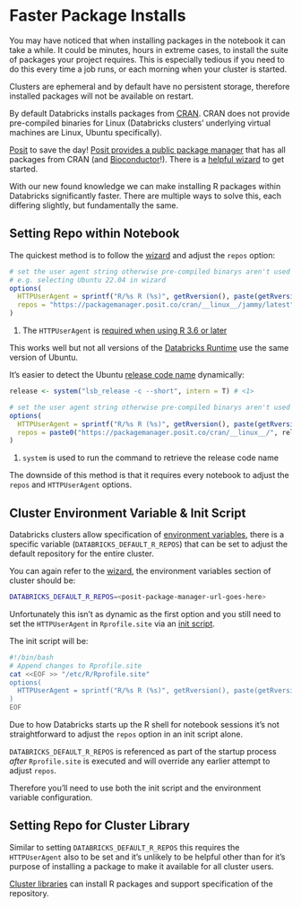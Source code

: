 # Faster Package Installs

You may have noticed that when installing packages in the notebook it can take a while. It could be minutes, hours in extreme cases, to install the suite of packages your project requires. This is especially tedious if you need to do this every time a job runs, or each morning when your cluster is started.

Clusters are ephemeral and by default have no persistent storage, therefore installed packages will not be available on restart.

By default Databricks installs packages from [CRAN](https://cran.r-project.org/). CRAN does not provide pre-compiled binaries for Linux (Databricks clusters' underlying virtual machines are Linux, Ubuntu specifically).

[Posit](https://posit.co/) to save the day! [Posit provides a public package manager](https://packagemanager.posit.co/) that has all packages from CRAN (and [Bioconductor](https://www.bioconductor.org/)!). There is a [helpful wizard](https://packagemanager.posit.co/client/#/repos/cran/setup?r_environment=other) to get started.

With our new found knowledge we can make installing R packages within Databricks significantly faster. There are multiple ways to solve this, each differing slightly, but fundamentally the same.

## Setting Repo within Notebook

The quickest method is to follow the [wizard](https://packagemanager.posit.co/client/#/repos/cran/setup?r_environment=other) and adjust the `repos` option:

```r
# set the user agent string otherwise pre-compiled binarys aren't used
# e.g. selecting Ubuntu 22.04 in wizard 
options(
  HTTPUserAgent = sprintf("R/%s R (%s)", getRversion(), paste(getRversion(), R.version["platform"], R.version["arch"], R.version["os"])), #<1>
  repos = "https://packagemanager.posit.co/cran/__linux__/jammy/latest"
)
```

1.  The `HTTPUserAgent` is [required when using R 3.6 or later](https://docs.posit.co/rspm/admin/serving-binaries/#binary-user-agents)

This works well but not all versions of the [Databricks Runtime](https://www.databricks.com/glossary/what-is-databricks-runtime) use the same version of Ubuntu.

It's easier to detect the Ubuntu [release code name](https://wiki.ubuntu.com/DevelopmentCodeNames) dynamically:

```r

release <- system("lsb_release -c --short", intern = T) # <1>

# set the user agent string otherwise pre-compiled binarys aren't used
options(
  HTTPUserAgent = sprintf("R/%s R (%s)", getRversion(), paste(getRversion(), R.version["platform"], R.version["arch"], R.version["os"])),
  repos = paste0("https://packagemanager.posit.co/cran/__linux__/", release, "/latest")
)
```

1.  `system` is used to run the command to retrieve the release code name

The downside of this method is that it requires every notebook to adjust the `repos` and `HTTPUserAgent` options.

## Cluster Environment Variable & Init Script

Databricks clusters allow specification of [environment variables](https://docs.databricks.com/en/compute/configure.html#environment-variables), there is a specific variable (`DATABRICKS_DEFAULT_R_REPOS`) that can be set to adjust the default repository for the entire cluster.

You can again refer to the [wizard](https://packagemanager.posit.co/client/#/repos/cran/setup?r_environment=other), the environment variables section of cluster should be:

```sh
DATABRICKS_DEFAULT_R_REPOS=<posit-package-manager-url-goes-here>
```

Unfortunately this isn't as dynamic as the first option and you still need to set the `HTTPUserAgent` in `Rprofile.site` via an [init script](https://docs.databricks.com/en/init-scripts/index.html).

The init script will be:

```sh
#!/bin/bash
# Append changes to Rprofile.site
cat <<EOF >> "/etc/R/Rprofile.site"
options(
  HTTPUserAgent = sprintf("R/%s R (%s)", getRversion(), paste(getRversion(), R.version["platform"], R.version["arch"], R.version["os"]))
)
EOF
```

::: callout-important
Due to how Databricks starts up the R shell for notebook sessions it's not straightforward to adjust the `repos` option in an init script alone.

`DATABRICKS_DEFAULT_R_REPOS` is referenced as part of the startup process *after* `Rprofile.site` is executed and will override any earlier attempt to adjust `repos`.

Therefore you'll need to use both the init script and the environment variable configuration.
:::

## Setting Repo for Cluster Library

::: callout-note
Similar to setting `DATABRICKS_DEFAULT_R_REPOS` this requires the `HTTPUserAgent` also to be set and it's unlikely to be helpful other than for it's purpose of installing a package to make it available for all cluster users.
:::

[Cluster libraries](https://docs.databricks.com/en/libraries/cluster-libraries.html) can install R packages and support specification of the repository.
